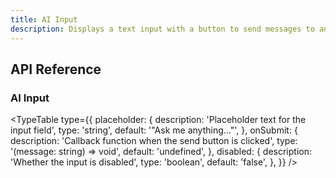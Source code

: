 ```yaml
---
title: AI Input
description: Displays a text input with a button to send messages to an AI.
---
```



<ComponentDocs 
  name="ai-input"
  packageName="example"
  cliDependencies={[]}
  manualDependencies={[]}
  examples={[]}
/>

## API Reference

### AI Input

<TypeTable
  type={{
    placeholder: {
      description: 'Placeholder text for the input field',
      type: 'string',
      default: '"Ask me anything..."',
    },
    onSubmit: {
      description: 'Callback function when the send button is clicked',
      type: '(message: string) => void',
      default: 'undefined',
    },
    disabled: {
      description: 'Whether the input is disabled',
      type: 'boolean',
      default: 'false',
    },
  }}
/>